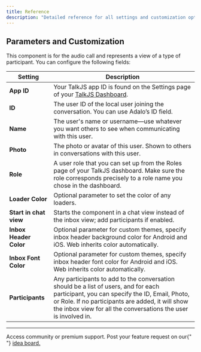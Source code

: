 ```yaml
---
title: Reference
description: "Detailed reference for all settings and customization options available in the TalkJS Chat component for Adalo."
---
```


## Parameters and Customization

This component is for the audio call and represents a view of a type of participant. You can configure the following fields:

| **Setting**            | **Description**                                                                                                                                                                                                                                              |
| ---------------------- | ------------------------------------------------------------------------------------------------------------------------------------------------------------------------------------------------------------------------------------------------------------ |
| **App ID**             | Your TalkJS app ID is found on the Settings page of your [TalkJS Dashboard](https://talkjs.com/dashboard).                                                                                                                                                   |
| **ID**                 | The user ID of the local user joining the conversation. You can use Adalo’s ID field.                                                                                                                                                                        |
| **Name**               | The user's name or username—use whatever you want others to see when communicating with this user.                                                                                                                                                           |
| **Photo**              | The photo or avatar of this user. Shown to others in conversations with this user.                                                                                                                                                                           |
| **Role**               | A user role that you can set up from the Roles page of your TalkJS dashboard. Make sure the role corresponds precisely to a role name you chose in the dashboard.                                                                                            |
| **Loader Color**       | Optional parameter to set the color of any loaders.                                                                                                                                                                                                          |
| **Start in chat view** | Starts the component in a chat view instead of the inbox view; add participants if enabled.                                                                                                                                                                  |
| **Inbox Header Color** | Optional parameter for custom themes, specify inbox header background color for Android and iOS. Web inherits color automatically.                                                                                                                           |
| **Inbox Font Color**   | Optional parameter for custom themes, specify inbox header font color for Android and iOS. Web inherits color automatically.                                                                                                                                 |
| **Participants**       | Any participants to add to the conversation should be a list of users, and for each participant, you can specify the ID, Email, Photo, or Role. If no participants are added, it will show the inbox view for all the conversations the user is involved in. |

---

<CardGroup cols={2}>
  <Card title="Need Help?" icon="envelope" href="/support/plans">
    Access community or premium support.
  </Card>
  <Card
    title="Have a feature request?"
    icon="lightbulb"
    href="https://lunchpaillabs.canny.io/feature-requests?selectedCategory=chat-component-for-adalo"
  >
    Post your feature request on our{" "}
    <a href="https://lunchpaillabs.canny.io/feature-requests?selectedCategory=chat-component-for-adalo">
      idea board.
    </a>
  </Card>
</CardGroup>

